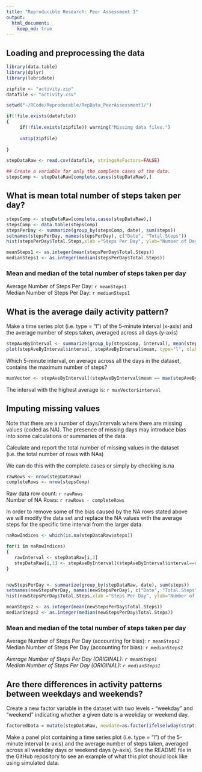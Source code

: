 ```yaml
---
title: "Reproducible Research: Peer Assessment 1"
output: 
  html_document:
    keep_md: true
---
```



## Loading and preprocessing the data

```r
library(data.table)
library(dplyr)
library(lubridate)

zipfile <- "activity.zip"
datafile <- "activity.csv"

setwd("~/RCode/Reproducable/RepData_PeerAssessment1/")

if(!file.exists(datafile))
{
     if(!file.exists(zipfile)) warning("Missing data files.")
     
     unzip(zipfile)
          
}

stepDataRaw <- read.csv(datafile, stringsAsFactors=FALSE)

## Create a variable for only the complete cases of the data.
stepsComp <- stepDataRaw[complete.cases(stepDataRaw),]

```

## What is mean total number of steps taken per day?

```r
stepsComp <- stepDataRaw[complete.cases(stepDataRaw),]
stepsComp <- data.table(stepsComp)
stepsPerDay <- summarize(group_by(stepsComp, date), sum(steps))
setnames(stepsPerDay, names(stepsPerDay), c("Date", "Total.Steps"))
hist(stepsPerDay$Total.Steps,xlab ="Steps Per Day", ylab="Number of Days")

meanSteps1 <- as.integer(mean(stepsPerDay$Total.Steps))
medianSteps1 <- as.integer(median(stepsPerDay$Total.Steps))
```

### Mean and median of the total number of steps taken per day
Average Number of Steps Per Day: `r meanSteps1`  
Median Number of Steps Per Day: `r medianSteps1`

## What is the average daily activity pattern?
Make a time series plot (i.e. type = "l") of the 5-minute interval (x-axis) and the average number of steps taken, averaged across all days (y-axis)

```r
stepAveByInterval <- summarize(group_by(stepsComp, interval), mean(steps))
plot(stepAveByInterval$interval, stepAveByInterval$mean, type="l", xlab="Time Interval", ylab="Average Steps", main ="Average Steps Per Time Interval")

```

Which 5-minute interval, on average across all the days in the dataset, contains the maximum number of steps?
```r
maxVector <- stepAveByInterval[(stepAveByInterval$mean == max(stepAveByInterval$mean)),]
```

The interval with the highest average is: `r maxVector$interval`


## Imputing missing values
Note that there are a number of days/intervals where there are missing values (coded as NA). The presence of missing days may introduce bias into some calculations or summaries of the data.

Calculate and report the total number of missing values in the dataset (i.e. the total number of rows with NAs)

We can do this with the complete.cases or simply by checking is.na
```r
rawRows <- nrow(stepDataRaw)
completeRows <- nrow(stepsComp)

```

Raw data row count:  `r rawRows`  
Number of NA Rows: `r rawRows - completeRows`

In order to remove some of the bias caused by the NA rows stated above we will modify the data set and replace the NA values with the average steps for the specific time interval from the larger data.

```r
naRowIndices <- which(is.na(stepDataRaw$steps))

for(i in naRowIndices)
{
   rawInterval <- stepDataRaw[i,3]
   stepDataRaw[i,1] <- stepAveByInterval[(stepAveByInterval$interval==rawInterval),2]
}


newStepsPerDay <- summarize(group_by(stepDataRaw, date), sum(steps))
setnames(newStepsPerDay, names(newStepsPerDay), c("Date", "Total.Steps"))
hist(newStepsPerDay$Total.Steps,xlab ="Steps Per Day", ylab="Number of Days")

meanSteps2 <- as.integer(mean(newStepsPerDay$Total.Steps))
medianSteps2 <- as.integer(median(newStepsPerDay$Total.Steps))
```

### Mean and median of the total number of steps taken per day
Average Number of Steps Per Day (accounting for bias): `r meanSteps2`  
Median Number of Steps Per Day (accounting for bias): `r medianSteps2`

*Average Number of Steps Per Day (ORIGINAL): `r meanSteps1`*   
*Median Number of Steps Per Day (ORIGINAL): `r medianSteps1`*


## Are there differences in activity patterns between weekdays and weekends?

Create a new factor variable in the dataset with two levels - "weekday" and "weekend" indicating whether a given date is a weekday or weekend day.
```r
factoredData = mutate(stepDataRaw, newdate=as.factor(ifelse(wday(strptime(date,"%Y-%m-%d")) %in% 2:6, "WEEKDAY", "WEEKEND")))

```


Make a panel plot containing a time series plot (i.e. type = "l") of the 5-minute interval (x-axis) and the average number of steps taken, averaged across all weekday days or weekend days (y-axis). See the README file in the GitHub repository to see an example of what this plot should look like using simulated data.

